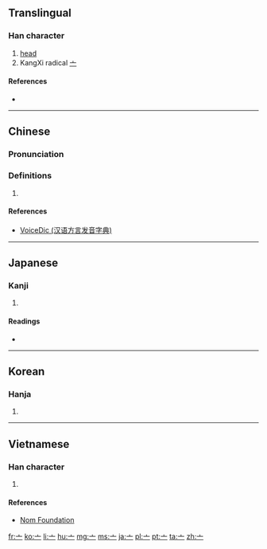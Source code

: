 {{also|宀}}
==Translingual==
{{stroke order|type=animate}}

===Han character===
{{Han char|rn=8|rad=亠|as=00|sn=2|four=00000|canj=IM,XIM|ids=⿱丶一}}

# [[head]]
# KangXi radical [[Index:Chinese radical/亠|亠]]

====References====
* {{Han ref|kx=0088.020|dkj=00286|dj=0184.120|hdz=10279.040|uh=4EA0|ud=20128}}

----

==Chinese==
{{zh-hanzi-box|[[亠]]}}

===Pronunciation===
{{zh-pron
|m=tóu,wú
|c=tau4
|h=pfs=thêu
|mn=thiô
|w=
|mc=
|oc=
|ma=|ma2=
|cat=
}}

===Definitions===
{{zh-pos}}

# {{defn|Han|sort=亠00}}

====References====
*[http://cn.voicedic.com/ VoiceDic (汉语方言发音字典)]

----

==Japanese==

===Kanji===
{{ja-kanji|grade=9|rs=亠00}}

# {{defn|lang=ja|sort=亠00}}

====Readings====
* {{ja-readings|on=[[とう]] (tō), [[ず]] (zu)|kun=[[けいさん]] (keisan), [[なべぶた]] (nabebuta)}}

----

==Korean==

===Hanja===
{{ko-hanja|hangeul=두|rv=du|mr=tu}}

# {{defn|lang=ko|sort=亠00}}

----

==Vietnamese==

===Han character===
{{vi-hantu|[[đầu]]|rs=亠00}}

# {{defn|lang=vi|sort=亠00}}

====References====
*[http://nomfoundation.org/common/nom_details.php?codepoint=4ea0 Nom Foundation]

[[Category:CJKV radicals| ]]

[[fr:亠]]
[[ko:亠]]
[[li:亠]]
[[hu:亠]]
[[mg:亠]]
[[ms:亠]]
[[ja:亠]]
[[pl:亠]]
[[pt:亠]]
[[ta:亠]]
[[zh:亠]]